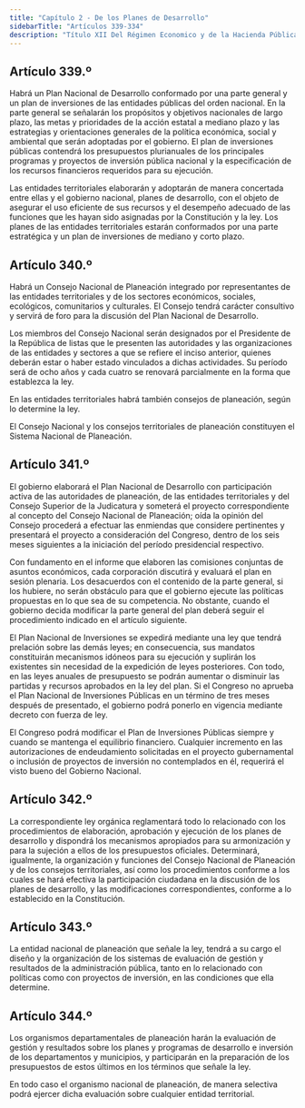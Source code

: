 ```yaml
---
title: "Capítulo 2 - De los Planes de Desarrollo"
sidebarTitle: "Artículos 339-334"
description: "Título XII Del Régimen Economico y de la Hacienda Pública - Capítulo 2 - De los Planes de Desarrollo"
---
```


## Artículo 339.º

Habrá un Plan Nacional de Desarrollo conformado por una parte general y un plan de inversiones de las entidades públicas del orden nacional. En la parte general se señalarán los propósitos y objetivos nacionales de largo plazo, las metas y prioridades de la acción estatal a mediano plazo y las estrategias y orientaciones generales de la política económica, social y ambiental que serán adoptadas por el gobierno. El plan de inversiones públicas contendrá los presupuestos plurianuales de los principales programas y proyectos de inversión pública nacional y la especificación de los recursos financieros requeridos para su ejecución.

Las entidades territoriales elaborarán y adoptarán de manera concertada entre ellas y el gobierno nacional, planes de desarrollo, con el objeto de asegurar el uso eficiente de sus recursos y el desempeño adecuado de las funciones que les hayan sido asignadas por la Constitución y la ley. Los planes de las entidades territoriales estarán conformados por una parte estratégica y un plan de inversiones de mediano y corto plazo.

## Artículo 340.º

Habrá un Consejo Nacional de Planeación integrado por representantes de las entidades territoriales y de los sectores económicos, sociales, ecológicos, comunitarios y culturales. El Consejo tendrá carácter consultivo y servirá de foro para la discusión del Plan Nacional de Desarrollo.

Los miembros del Consejo Nacional serán designados por el Presidente de la República de listas que le presenten las autoridades y las organizaciones de las entidades y sectores a que se refiere el inciso anterior, quienes deberán estar o haber estado vinculados a dichas actividades. Su período será de ocho años y cada cuatro se renovará parcialmente en la forma que establezca la ley.

En las entidades territoriales habrá también consejos de planeación, según lo determine la ley.

El Consejo Nacional y los consejos territoriales de planeación constituyen el Sistema Nacional de Planeación.

## Artículo 341.º

El gobierno elaborará el Plan Nacional de Desarrollo con participación activa de las autoridades de planeación, de las entidades territoriales y del Consejo Superior de la Judicatura y someterá el proyecto correspondiente al concepto del Consejo Nacional de Planeación; oída la opinión del Consejo procederá a efectuar las enmiendas que considere pertinentes y presentará el proyecto a consideración del Congreso, dentro de los seis meses siguientes a la iniciación del período presidencial respectivo.

Con fundamento en el informe que elaboren las comisiones conjuntas de asuntos económicos, cada corporación discutirá y evaluará el plan en sesión plenaria. Los desacuerdos con el contenido de la parte general, si los hubiere, no serán obstáculo para que el gobierno ejecute las políticas propuestas en lo que sea de su competencia. No obstante, cuando el gobierno decida modificar la parte general del plan deberá seguir el procedimiento indicado en el artículo siguiente.

El Plan Nacional de Inversiones se expedirá mediante una ley que tendrá prelación sobre las demás leyes; en consecuencia, sus mandatos constituirán mecanismos idóneos para su ejecución y suplirán los existentes sin necesidad de la expedición de leyes posteriores. Con todo, en las leyes anuales de presupuesto se podrán aumentar o disminuir las partidas y recursos aprobados en la ley del plan. Si el Congreso no aprueba el Plan Nacional de Inversiones Públicas en un término de tres meses después de presentado, el gobierno podrá ponerlo en vigencia mediante decreto con fuerza de ley.

El Congreso podrá modificar el Plan de Inversiones Públicas siempre y cuando se mantenga el equilibrio financiero. Cualquier incremento en las autorizaciones de endeudamiento solicitadas en el proyecto gubernamental o inclusión de proyectos de inversión no contemplados en él, requerirá el visto bueno del Gobierno Nacional.

## Artículo 342.º

La correspondiente ley orgánica reglamentará todo lo relacionado con los procedimientos de elaboración, aprobación y ejecución de los planes de desarrollo y dispondrá los mecanismos apropiados para su armonización y para la sujeción a ellos de los presupuestos oficiales. Determinará, igualmente, la organización y funciones del Consejo Nacional de Planeación y de los consejos territoriales, así como los procedimientos conforme a los cuales se hará efectiva la participación ciudadana en la discusión de los planes de desarrollo, y las modificaciones correspondientes, conforme a lo establecido en la Constitución.

## Artículo 343.º

La entidad nacional de planeación que señale la ley, tendrá a su cargo el diseño y la organización de los sistemas de evaluación de gestión y resultados de la administración pública, tanto en lo relacionado con políticas como con proyectos de inversión, en las condiciones que ella determine.

## Artículo 344.º

Los organismos departamentales de planeación harán la evaluación de gestión y resultados sobre los planes y programas de desarrollo e inversión de los departamentos y municipios, y participarán en la preparación de los presupuestos de estos últimos en los términos que señale la ley.

En todo caso el organismo nacional de planeación, de manera selectiva podrá ejercer dicha evaluación sobre cualquier entidad territorial.
